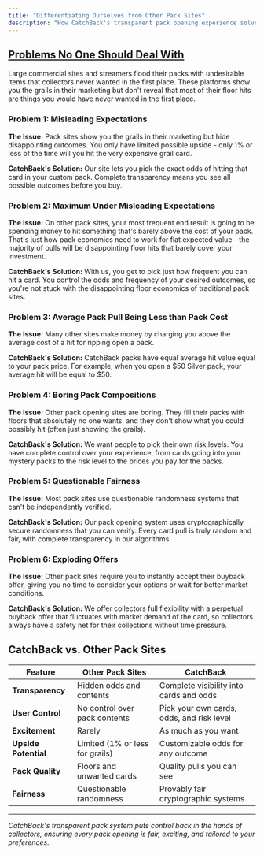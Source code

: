 ```yaml
---
title: "Differentiating Ourselves from Other Pack Sites"
description: "How CatchBack's transparent pack opening experience solves the problems other pack opening sites create"
---
```



## <u>Problems No One Should Deal With</u>

Large commercial sites and streamers flood their packs with undesirable items that collectors never wanted in the first place. These platforms show you the grails in their marketing but don't reveal that most of their floor hits are things you would have never wanted in the first place.

### Problem 1: Misleading Expectations
**The Issue:** Pack sites show you the grails in their marketing but hide disappointing outcomes. You only have limited possible upside - only 1% or less of the time will you hit the very expensive grail card.

**CatchBack's Solution:** Our site lets you pick the exact odds of hitting that card in your custom pack. Complete transparency means you see all possible outcomes before you buy.

### Problem 2: Maximum Under Misleading Expectations
**The Issue:** On other pack sites, your most frequent end result is going to be spending money to hit something that's barely above the cost of your pack. That's just how pack economics need to work for flat expected value - the majority of pulls will be disappointing floor hits that barely cover your investment.

**CatchBack's Solution:** With us, you get to pick just how frequent you can hit a card. You control the odds and frequency of your desired outcomes, so you're not stuck with the disappointing floor economics of traditional pack sites.

### Problem 3: Average Pack Pull Being Less than Pack Cost
**The Issue:** Many other sites make money by charging you above the average cost of a hit for ripping open a pack.

**CatchBack's Solution:** CatchBack packs have equal average hit value equal to your pack price. For example, when you open a \$50 Silver pack, your average hit will be equal to \$50.

### Problem 4: Boring Pack Compositions
**The Issue:** Other pack opening sites are boring. They fill their packs with floors that absolutely no one wants, and they don't show what you could possibly hit (often just showing the grails).

**CatchBack's Solution:** We want people to pick their own risk levels. You have complete control over your experience, from cards going into your mystery packs to the risk level to the prices you pay for the packs.

### Problem 5: Questionable Fairness
**The Issue:** Most pack sites use questionable randomness systems that can't be independently verified.

**CatchBack's Solution:** Our pack opening system uses cryptographically secure randomness that you can verify. Every card pull is truly random and fair, with complete transparency in our algorithms.

### Problem 6: Exploding Offers
**The Issue:** Other pack sites require you to instantly accept their buyback offer, giving you no time to consider your options or wait for better market conditions.

**CatchBack's Solution:** We offer collectors full flexibility with a perpetual buyback offer that fluctuates with market demand of the card, so collectors always have a safety net for their collections without time pressure.

## CatchBack vs. Other Pack Sites

| Feature | Other Pack Sites | CatchBack |
|---------|------------------|-----------|
| **Transparency** | Hidden odds and contents | Complete visibility into cards and odds |
| **User Control** | No control over pack contents | Pick your own cards, odds, and risk level |
| **Excitement** | Rarely | As much as you want |
| **Upside Potential** | Limited (1% or less for grails) | Customizable odds for any outcome |
| **Pack Quality** | Floors and unwanted cards | Quality pulls you can see |
| **Fairness** | Questionable randomness | Provably fair cryptographic systems |

---

*CatchBack's transparent pack system puts control back in the hands of collectors, ensuring every pack opening is fair, exciting, and tailored to your preferences.*
